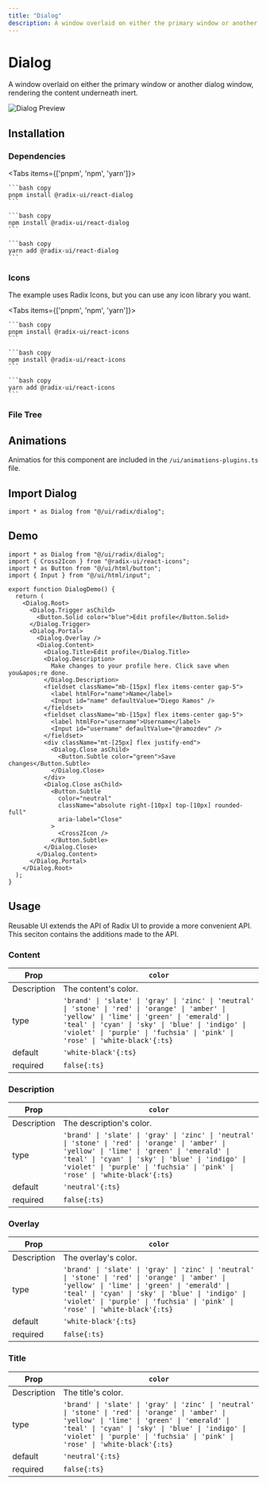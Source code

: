 ```yaml
---
title: "Dialog"
description: A window overlaid on either the primary window or another dialog window, rendering the content underneath inert.
---
```



# Dialog

A window overlaid on either the primary window or another dialog window, rendering the content underneath inert.

<RadixDocs slug="dialog" />

![Dialog Preview](/pro/demos/radix/dialog.png)

## Installation

### Dependencies

<Tabs items={['pnpm', 'npm', 'yarn']}>
  <Tab>
    
    ```bash copy
    pnpm install @radix-ui/react-dialog
    ```

  </Tab>
  <Tab>
    
    ```bash copy
    npm install @radix-ui/react-dialog
    ```

  </Tab>
  <Tab>
    
    ```bash copy
    yarn add @radix-ui/react-dialog
    ```

  </Tab>
</Tabs>

### Icons

The example uses Radix Icons, but you can use any icon library you want.

<Tabs items={['pnpm', 'npm', 'yarn']}>
  <Tab>
    
    ```bash copy
    pnpm install @radix-ui/react-icons
    ```

  </Tab>
  <Tab>
    
    ```bash copy
    npm install @radix-ui/react-icons
    ```

  </Tab>
  <Tab>
    
    ```bash copy
    yarn add @radix-ui/react-icons
    ```

  </Tab>
</Tabs>

### File Tree

<FileTree>
  <FileTree.Folder name="ui" defaultOpen>
    <FileTree.Folder name="radix" defaultOpen>
      <FileTree.Folder name="dialog" defaultOpen>
        <FileTree.File name="content.ts" />
        <FileTree.File name="description.ts" />
        <FileTree.File name="overlay.ts" />
        <FileTree.File name="title.ts" />
        <FileTree.File name="variants.ts" />
      </FileTree.Folder>
      <FileTree.File name="dialog.tsx" />
    </FileTree.Folder>
  </FileTree.Folder>
</FileTree>

## Animations

Animatios for this component are included in the `/ui/animations-plugins.ts` file.

## Import Dialog

```tsx copy
import * as Dialog from "@/ui/radix/dialog";
```

## Demo

```tsx copy filename="@/demos/radix/dialog.tsx"
import * as Dialog from "@/ui/radix/dialog";
import { Cross2Icon } from "@radix-ui/react-icons";
import * as Button from "@/ui/html/button";
import { Input } from "@/ui/html/input";

export function DialogDemo() {
  return (
    <Dialog.Root>
      <Dialog.Trigger asChild>
        <Button.Solid color="blue">Edit profile</Button.Solid>
      </Dialog.Trigger>
      <Dialog.Portal>
        <Dialog.Overlay />
        <Dialog.Content>
          <Dialog.Title>Edit profile</Dialog.Title>
          <Dialog.Description>
            Make changes to your profile here. Click save when you&apos;re done.
          </Dialog.Description>
          <fieldset className="mb-[15px] flex items-center gap-5">
            <label htmlFor="name">Name</label>
            <Input id="name" defaultValue="Diego Ramos" />
          </fieldset>
          <fieldset className="mb-[15px] flex items-center gap-5">
            <label htmlFor="username">Username</label>
            <Input id="username" defaultValue="@ramozdev" />
          </fieldset>
          <div className="mt-[25px] flex justify-end">
            <Dialog.Close asChild>
              <Button.Subtle color="green">Save changes</Button.Subtle>
            </Dialog.Close>
          </div>
          <Dialog.Close asChild>
            <Button.Subtle
              color="neutral"
              className="absolute right-[10px] top-[10px] rounded-full"
              aria-label="Close"
            >
              <Cross2Icon />
            </Button.Subtle>
          </Dialog.Close>
        </Dialog.Content>
      </Dialog.Portal>
    </Dialog.Root>
  );
}
```

## Usage

Reusable UI extends the API of Radix UI to provide a more convenient API. This seciton contains the additions made to the API.

### Content

| Prop        | `color`                                                                                                                                                                                                                                                                          |
| ----------- | -------------------------------------------------------------------------------------------------------------------------------------------------------------------------------------------------------------------------------------------------------------------------------- |
| Description | The content's color.                                                                                                                                                                                                                                                             |
| type        | `'brand' \| 'slate' \| 'gray' \| 'zinc' \| 'neutral' \| 'stone' \| 'red' \| 'orange' \| 'amber' \| 'yellow' \| 'lime' \| 'green' \| 'emerald' \| 'teal' \| 'cyan' \| 'sky' \| 'blue' \| 'indigo' \| 'violet' \| 'purple' \| 'fuchsia' \| 'pink' \| 'rose' \| 'white-black'{:ts}` |
| default     | `'white-black'{:ts}`                                                                                                                                                                                                                                                             |
| required    | `false{:ts}`                                                                                                                                                                                                                                                                     |

### Description

| Prop        | `color`                                                                                                                                                                                                                                                                          |
| ----------- | -------------------------------------------------------------------------------------------------------------------------------------------------------------------------------------------------------------------------------------------------------------------------------- |
| Description | The description's color.                                                                                                                                                                                                                                                         |
| type        | `'brand' \| 'slate' \| 'gray' \| 'zinc' \| 'neutral' \| 'stone' \| 'red' \| 'orange' \| 'amber' \| 'yellow' \| 'lime' \| 'green' \| 'emerald' \| 'teal' \| 'cyan' \| 'sky' \| 'blue' \| 'indigo' \| 'violet' \| 'purple' \| 'fuchsia' \| 'pink' \| 'rose' \| 'white-black'{:ts}` |
| default     | `'neutral'{:ts}`                                                                                                                                                                                                                                                                 |
| required    | `false{:ts}`                                                                                                                                                                                                                                                                     |

### Overlay

| Prop        | `color`                                                                                                                                                                                                                                                                          |
| ----------- | -------------------------------------------------------------------------------------------------------------------------------------------------------------------------------------------------------------------------------------------------------------------------------- |
| Description | The overlay's color.                                                                                                                                                                                                                                                             |
| type        | `'brand' \| 'slate' \| 'gray' \| 'zinc' \| 'neutral' \| 'stone' \| 'red' \| 'orange' \| 'amber' \| 'yellow' \| 'lime' \| 'green' \| 'emerald' \| 'teal' \| 'cyan' \| 'sky' \| 'blue' \| 'indigo' \| 'violet' \| 'purple' \| 'fuchsia' \| 'pink' \| 'rose' \| 'white-black'{:ts}` |
| default     | `'white-black'{:ts}`                                                                                                                                                                                                                                                             |
| required    | `false{:ts}`                                                                                                                                                                                                                                                                     |

### Title

| Prop        | `color`                                                                                                                                                                                                                                                                          |
| ----------- | -------------------------------------------------------------------------------------------------------------------------------------------------------------------------------------------------------------------------------------------------------------------------------- |
| Description | The title's color.                                                                                                                                                                                                                                                               |
| type        | `'brand' \| 'slate' \| 'gray' \| 'zinc' \| 'neutral' \| 'stone' \| 'red' \| 'orange' \| 'amber' \| 'yellow' \| 'lime' \| 'green' \| 'emerald' \| 'teal' \| 'cyan' \| 'sky' \| 'blue' \| 'indigo' \| 'violet' \| 'purple' \| 'fuchsia' \| 'pink' \| 'rose' \| 'white-black'{:ts}` |
| default     | `'neutral'{:ts}`                                                                                                                                                                                                                                                                 |
| required    | `false{:ts}`                                                                                                                                                                                                                                                                     |
